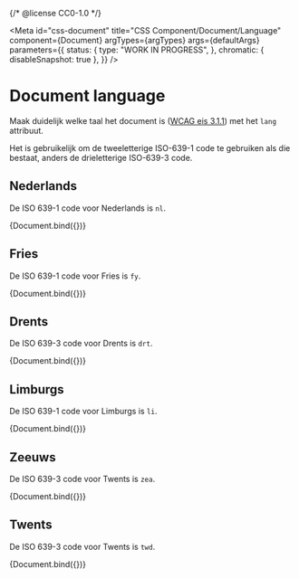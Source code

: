 {/* @license CC0-1.0 */}


<Meta
  id="css-document"
  title="CSS Component/Document/Language"
  component={Document}
  argTypes={argTypes}
  args={defaultArgs}
  parameters={{
    status: {
      type: "WORK IN PROGRESS",
    },
    chromatic: { disableSnapshot: true },
  }}
/>

# Document language

Maak duidelijk welke taal het document is ([WCAG eis 3.1.1](https://www.w3.org/TR/WCAG21/#language-of-page)) met het `lang` attribuut.

Het is gebruikelijk om de tweeletterige ISO-639-1 code te gebruiken als die bestaat, anders de drieletterige ISO-639-3 code.

## Nederlands

De ISO 639-1 code voor Nederlands is `nl`.

<Canvas>
  <Story
    name="Nederlands"
    args={{
      ...exampleArgs,
      children: "Nederlands",
      div: false,
      lang: "nl",
    }}
  >
    {Document.bind({})}
  </Story>
</Canvas>

## Fries

De ISO 639-1 code voor Fries is `fy`.

<Canvas>
  <Story
    name="Fries"
    args={{
      ...exampleArgs,
      children: "Frysk",
      div: false,
      lang: "fy",
    }}
  >
    {Document.bind({})}
  </Story>
</Canvas>

## Drents

De ISO 639-3 code voor Drents is `drt`.

<Canvas>
  <Story
    name="Drents"
    args={{
      ...exampleArgs,
      children: "Drèents",
      div: false,
      lang: "drt",
    }}
  >
    {Document.bind({})}
  </Story>
</Canvas>

## Limburgs

De ISO 639-1 code voor Limburgs is `li`.

<Canvas>
  <Story
    name="Limburgs"
    args={{
      children: "Limburgs (ouch waal: Lèmburgs)",
      div: false,
      lang: "li",
    }}
  >
    {Document.bind({})}
  </Story>
</Canvas>

## Zeeuws

De ISO 639-3 code voor Twents is `zea`.

<Canvas>
  <Story
    name="Zeeuws"
    args={{
      ...exampleArgs,
      children: "Zeêuws",
      div: false,
      lang: "zea",
    }}
  >
    {Document.bind({})}
  </Story>
</Canvas>

## Twents

De ISO 639-3 code voor Twents is `twd`.

<Canvas>
  <Story
    name="Twents"
    args={{
      ...exampleArgs,
      children: "Twents",
      div: false,
      lang: "twd",
    }}
  >
    {Document.bind({})}
  </Story>
</Canvas>
